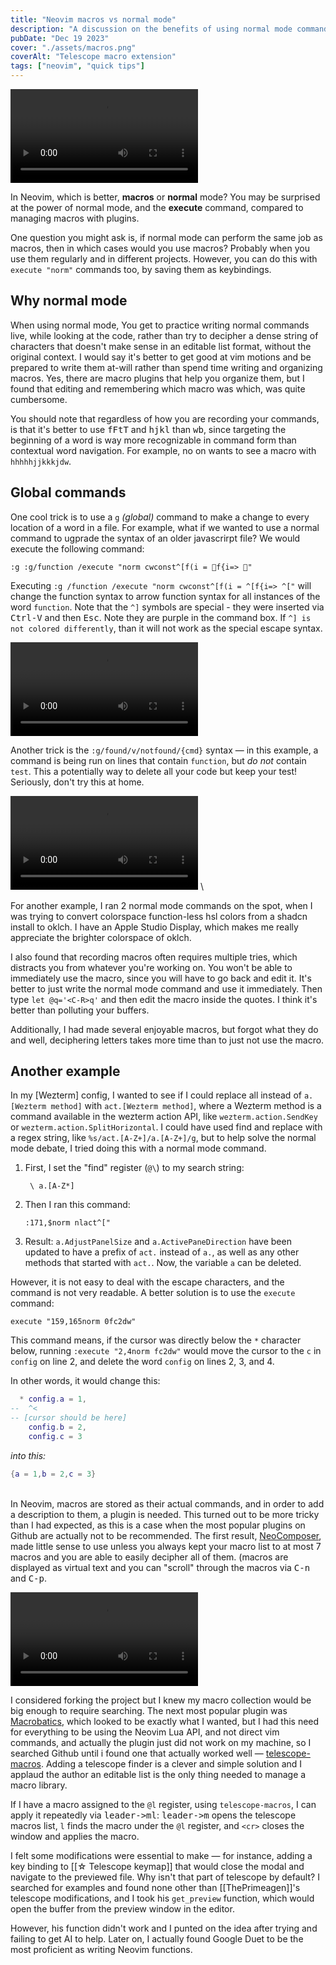 ```yaml
---
title: "Neovim macros vs normal mode"
description: "A discussion on the benefits of using normal mode commands versus macros in Neovim."
pubDate: "Dec 19 2023"
cover: "./assets/macros.png"
coverAlt: "Telescope macro extension"
tags: ["neovim", "quick tips"]
---
```



<video controls="" autoplay="" loop="true">
  <source src={macroVideo} type="video/webm"/>
</video>

In Neovim, which is better, **macros** or **normal** mode? You may be surprised
at the power of normal mode, and the **execute** command, compared to
managing macros with plugins.

One question you might ask is, if normal mode can perform the same job as macros, then in which cases would you use
macros? Probably when you use them regularly and in different projects. However, you can do this with `execute "norm"` commands too, by saving them as keybindings.

## Why normal mode
When using normal mode, You get to practice writing normal commands live, while looking at the code, rather than
   try to decipher a dense string of characters that doesn't make sense in an
   editable list format, without the original context. I would say it's better to get good at vim motions and be
   prepared to write them at-will rather than spend time writing and organizing
   macros. Yes, there are macro plugins that help you organize them, but I found
that editing and remembering which macro was which, was quite cumbersome.

You should note that regardless of how you are recording your commands, is that it's better to use <kbd>fFtT</kbd> and <kbd>hjkl</kbd> than <kbd>wb</kbd>, since targeting the beginning
   of a word is way more recognizable in command form than contextual word navigation. For example, no on wants to see a macro with `hhhhhjjkkkjdw`.

## Global commands
One cool trick is to use a `g` *(global)* command to make a change to every location of a word in a file.
For example, what if we wanted to use a normal command to ugprade the syntax of an older javascrirpt file?
We would execute the following command:
```vim
:g :g/function /execute "norm cwconst^[f(i = f{i=> "
```

Executing `:g /function /execute "norm cwconst^[f(i = ^[f{i=> ^["` will change the function syntax to arrow function syntax for all instances of the word `function`.
Note that the `^]` symbols are special - they were inserted via <kbd>Ctrl-V</kbd> and then <kbd>Esc</kbd>. Note they are purple in the command box. If `^] is not colored differently`, than it will not work as the special escape syntax.

<video controls="" autoplay="" loop="true">
  <source src={macroVideo2} type="video/webm"/>
</video>

Another trick is the `:g/found/v/notfound/{cmd}` syntax &mdash; in this
example, a command is being run on lines that contain `function`, but *do not*
contain `test`. This a potentially way to delete all your code but keep your
test! Seriously, don't try this at home.

<video controls="" autoplay="" loop="true">
  <source src={globalVideo} type="video/webm"/>
</video>
\

For another example, I ran 2 normal mode commands on the spot, when I was trying to convert colorspace function-less hsl colors from a shadcn install to oklch.
I have an Apple Studio Display, which makes me really appreciate the brighter colorspace of oklch.

I also found that recording macros often requires multiple tries, which distracts you from whatever you're working on.
   You won't be able to immediately use the macro, since you will have to go back and edit it.
   It's better to just write the normal mode command and use it immediately.
   Then type `let @q='<C-R>q'` and then edit the macro inside the quotes. I think it's better than polluting your buffers.

Additionally, I had made several enjoyable macros, but forgot what they do and well, deciphering letters
   takes more time than to just not use the macro.

## Another example

In my [Wezterm] config, I wanted to see if I could replace
all instead of `a.[Wezterm method]` with `act.[Wezterm method]`, where a Wezterm
method is a command available in the wezterm action API, like
`wezterm.action.SendKey` or `wezterm.action.SplitHorizontal`. I could have used
find and replace with a regex string, like `%s/act.[A-Z+]/a.[A-Z+]/g`, but to
help solve the normal mode debate, I tried doing this with a normal mode
command.

1. First, I set the "find" register (`@\`) to my search string:

   ```regex
    \ a.[A-Z*]
   ```

1. Then I ran this command:

   ```vim
   :171,$norm nlact^["
   ```

1. Result: `a.AdjustPanelSize` and `a.ActivePaneDirection` have been
   updated to have a prefix of `act.` instead of `a.`, as well as any other
   methods that started with `act.`. Now, the variable `a` can be deleted.

However, it is not easy to deal with the escape characters, and the command is
not very readable. A better solution is to use the `execute` command:

```vim
execute "159,165norm 0fc2dw"
```

This command means, if the cursor was directly below the `*` character below, running `:execute "2,4norm
fc2dw"` would move the cursor to the `c` in `config` on line 2, and delete the word
`config` on lines 2, 3, and 4.

In other words, it would change this:
```lua annotate
  * config.a = 1,
--  ^<
-- [cursor should be here]
    config.b = 2,
    config.c = 3
```

*into this:*
```lua
{a = 1,b = 2,c = 3}
```
\
In Neovim, macros are stored as their actual commands, and in order to add a
description to them, a plugin is needed. This turned out to be more tricky than
I had expected, as this is a case when the most popular plugins on Github are
actually not to be recommended. The first result, [NeoComposer](https://github.com/ecthelionvi/NeoComposer.nvim),
made little sense to use unless you always kept your macro list to at most 7 macros and you are able to easily decipher all of them.
(macros are displayed as virtual text and you can "scroll" through the macros
via <kbd>C-n</kbd> and <kbd>C-p</kbd>.

<video controls="" autoplay="" loop="true">
  <source src={macroVideo} type="video/webm"/>
</video>

I considered forking the project but I knew my macro collection would be big
enough to require searching. The next most popular plugin was [Macrobatics](https://github.com/svermeulen/vim-macrobatics),
which looked to be exactly what I wanted, but I had this need for everything to be
using the Neovim Lua API, and not direct vim commands, and actually the plugin
just did not work on my machine, so I searched Github until i found one that
actually worked well — [telescope-macros](https://github.com). Adding a
telescope finder is a clever and simple solution and I applaud the author
an editable list is the only thing needed to manage a macro library.

If I have a macro assigned to the `@l` register, using `telescope-macros`, I
can apply it repeatedly via <kbd>leader->ml</kbd>: <kbd>leader->m</kbd> opens the telescope
macros list, `l` finds the macro under the `@l` register, and `<cr>` closes the
window and applies the macro.

I felt some modifications were essential to make — for instance, adding a key
binding to [[☆ Telescope keymap]] that would close the modal and navigate to
the previewed file. Why isn't that part of telescope by default? I searched for
examples and found none other than [[ThePrimeagen]]'s telescope
modifications, and I took his `get_preview` function, which would open the
buffer from the preview window in the editor.

However, his function didn't work and I punted on the idea after trying and
failing to get AI to help. Later on, I actually found Google Duet to be the most
proficient as writing Neovim functions.
